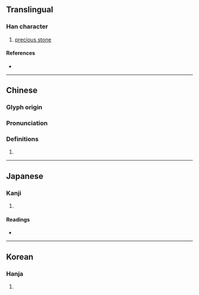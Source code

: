 {{character info/new}}
==Translingual==

===Han character===
{{Han char|rn=96|rad=玉|as=06|sn=10|four=|canj=MGAV|ids=⿰𤣩艮}}

# [[precious stone]]

====References====
* {{Han ref|kx=0731.050|dkj=20961|dj=1142.180|hdz=21114.040|uh=73E2|ud=29666}}

----

==Chinese==
{{zh-forms}}

===Glyph origin===
{{Han etym}}

===Pronunciation===
{{zh-pron
|m=yín,kèn
|c=an4,ngan4
|mc=y
|oc=y
|cat=
}}

===Definitions===
{{zh-hanzi}}

# {{rfdef|zh}}

----

==Japanese==

===Kanji===
{{ja-kanji|grade=|rs=玉06}}

# {{defn|lang=ja|sort=玉06}}

====Readings====
* {{ja-readings|on=[[ぎん]] (gin)|kun=[[うつくしい]] (utsukushii)}}

----

==Korean==

===Hanja===
{{ko-hanja|hangeul=[[은]], [[간]]|eumhun=|rv=eun, gan|mr=ŭn, kan|y=un, kan}}

# {{defn|lang=ko|sort=玉06}}